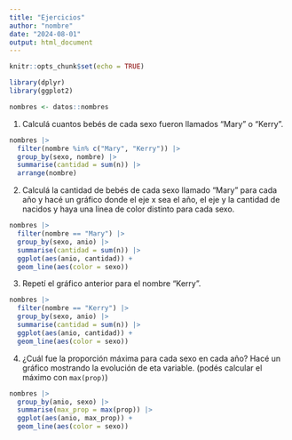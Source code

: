```yaml
---
title: "Ejercicios"
author: "nombre"
date: "2024-08-01"
output: html_document
---
```


```r
knitr::opts_chunk$set(echo = TRUE)

library(dplyr)
library(ggplot2)
```


```r
nombres <- datos::nombres
```

1. Calculá cuantos bebés de cada sexo fueron llamados "Mary" o "Kerry". 

```r
nombres |> 
  filter(nombre %in% c("Mary", "Kerry")) |> 
  group_by(sexo, nombre) |> 
  summarise(cantidad = sum(n)) |> 
  arrange(nombre)
```


2. Calculá la cantidad de bebés de cada sexo llamado "Mary" para cada año y hacé un gráfico donde el eje x sea el año, el eje y la cantidad de nacidos y haya una linea de color distinto para cada sexo.


```r
nombres |> 
  filter(nombre == "Mary") |> 
  group_by(sexo, anio) |> 
  summarise(cantidad = sum(n)) |> 
  ggplot(aes(anio, cantidad)) +
  geom_line(aes(color = sexo))
```

3. Repetí el gráfico anterior para el nombre "Kerry".

```r
nombres |> 
  filter(nombre == "Kerry") |> 
  group_by(sexo, anio) |> 
  summarise(cantidad = sum(n)) |> 
  ggplot(aes(anio, cantidad)) +
  geom_line(aes(color = sexo))
```


4. ¿Cuál fue la proporción máxima para cada sexo en cada año? Hacé un gráfico mostrando la evolución de eta variable. (podés calcular el máximo con `max(prop)`)

```r
nombres |> 
  group_by(anio, sexo) |> 
  summarise(max_prop = max(prop)) |>
  ggplot(aes(anio, max_prop)) +
  geom_line(aes(color = sexo))
```



